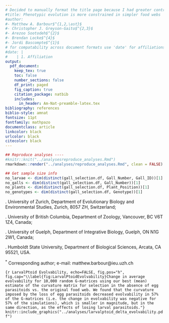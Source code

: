 ```yaml
---
# Decided to manually format the title page because I had greater control. Note that you should use put this info in the YAML header for compatability across document formats (e.g. html)
#title: Phenotypic evolution is more constrained in simpler food webs
#author: 
#- Matthew A. Barbour$^{1,2,\ast}$ 
#- Christopher J. Greyson-Gaito$^{2,3}$ 
#- Arezoo Sootodeh$^{2}$ 
#- Brendan Locke$^{4}$ 
#- Jordi Bascompte$^{1}$ 
# for compatability across document formats use 'date' for affiliations, as recommended by https://github.com/rstudio/bookdown/issues/348, with | to create new sections.
#date: | 
#    | 1. Affiliation
output:
  pdf_document:
    keep_tex: true
    toc: false
    number_sections: false
    df_print: paged
    fig_caption: true
    citation_package: natbib
    includes:  
      in_header: Am-Nat-preamble-latex.tex
bibliography: references
biblio-style: amnat
fontsize: 11pt
fontfamily: mathpazo
documentclass: article
linkcolor: black
urlcolor: black
citecolor: black
---
```


```r
## Reproduce analyses ----
#knitr::knit("../analysesreproduce_analyses.Rmd") 
rmarkdown::render("../analyses/reproduce_analyses.Rmd", clean = FALSE)

## Get sample size info
no_larvae <- dim(distinct(gall_selection.df, Gall_Number, Gall_ID))[1]
no_galls <- dim(distinct(gall_selection.df, Gall_Number))[1]
no_plants <- dim(distinct(gall_selection.df, Plant_Position))[1]
no_genotypes <- dim(distinct(gall_selection.df, Genotype))[1]
```

<!-- Begin title page formatting -->

\vspace*{0.1cm} 
\begin{center} \LARGE Supplementary Material: \\
Loss of consumers constrains phenotypic evolution in the resulting food web \end{center}

\bigskip

\begin{center} \large Matthew A. Barbour$^{1,2,\ast}$, Christopher J. Greyson-Gaito$^{2,3}$, Arezoo Sootodeh$^{2}$, Brendan Locke$^{4}$, Jordi Bascompte$^{1}$ \normalsize \end{center}

\bigskip

\noindent 1. University of Zurich, Department of Evolutionary Biology and Environmental Studies, Zurich, 8057 ZH, Switzerland;

\noindent 2. University of British Columbia, Department of Zoology, Vancouver, BC V6T 1Z4, Canada; 

\noindent 3. University of Guelph, Department of Integrative Biology, Guelph, ON N1G 2W1, Canada;

\noindent 4. Humboldt State University, Department of Biological Sciences, Arcata, CA 95521, USA.

$^\ast$ Corresponding author; e-mail: matthew.barbour@ieu.uzh.ch

<!-- End title page formatting -->

\linenumbers{}
\modulolinenumbers[3]

<!-- For Appendix figures and tables 
http://bytesizebio.net/2013/03/11/adding-supplementary-tables-and-figures-in-latex/
-->

\newcommand{\beginsupplement}{%
        \setcounter{table}{0}
        \renewcommand{\thetable}{S\arabic{table}}%
        \setcounter{figure}{0}
        \renewcommand{\thefigure}{S\arabic{figure}}%
     }

\newpage

\beginsupplement <!-- start numbering for supplementary material -->


\begin{table}[h]
\caption{Standardized selection gradients acting on egg parasitoids (\textit{Platygaster} sp.)}
\label{Table:ExtendedGradients}
\centering
\begin{tabular}{lc}
\\ 
\hline
\textbf{Selection gradient} & \textbf{Contrast = Original - Removal}  \\ 
\hline
$\beta_{\text{Diam}}$ & 

`r round(filter(tidy_eggegg_grads, type=="Diff", term=="sc.Diam")$mean,2)` [
`r round(filter(tidy_eggegg_grads, type=="Diff", term=="sc.Diam")$conf.low,2)`,
`r round(filter(tidy_eggegg_grads, type=="Diff", term=="sc.Diam")$conf.high,2)`] \\

$\beta_{\text{Clutch}}$ & 

`r round(filter(tidy_eggegg_grads, type=="Diff", term=="sc.log.Clutch")$mean,2)` [
`r round(filter(tidy_eggegg_grads, type=="Diff", term=="sc.log.Clutch")$conf.low,2)`,
`r round(filter(tidy_eggegg_grads, type=="Diff", term=="sc.log.Clutch")$conf.high,2)`] \\

$\beta_{\text{Pref}}$ &

`r round(filter(tidy_eggegg_grads, type=="Diff", term=="sc.sqrt.Pref")$mean,2)` [
`r round(filter(tidy_eggegg_grads, type=="Diff", term=="sc.sqrt.Pref")$conf.low,2)`,
`r round(filter(tidy_eggegg_grads, type=="Diff", term=="sc.sqrt.Pref")$conf.high,2)`] \\

$\gamma_{\text{Diam:Diam}}$ &

`r round(filter(tidy_eggegg_grads, type=="Diff", term=="I(sc.Diam^2)")$mean,2)` [
`r round(filter(tidy_eggegg_grads, type=="Diff", term=="I(sc.Diam^2)")$conf.low,2)`,
`r round(filter(tidy_eggegg_grads, type=="Diff", term=="I(sc.Diam^2)")$conf.high,2)`] \\

$\gamma_{\text{Clutch:Clutch}}$ & 

`r round(filter(tidy_eggegg_grads, type=="Diff", term=="I(sc.log.Clutch^2)")$mean,2)` [
`r round(filter(tidy_eggegg_grads, type=="Diff", term=="I(sc.log.Clutch^2)")$conf.low,2)`,
`r round(filter(tidy_eggegg_grads, type=="Diff", term=="I(sc.log.Clutch^2)")$conf.high,2)`] \\

$\gamma_{\text{Pref:Pref}}$ & 

\textbf{
`r round(filter(tidy_eggegg_grads, type=="Diff", term=="I(sc.sqrt.Pref^2)")$mean,2)` [
`r round(filter(tidy_eggegg_grads, type=="Diff", term=="I(sc.sqrt.Pref^2)")$conf.low,2)`,
`r round(filter(tidy_eggegg_grads, type=="Diff", term=="I(sc.sqrt.Pref^2)")$conf.high,2)`] }\\

$\gamma_{\text{Diam:Clutch}}$ & 

`r round(filter(tidy_eggegg_grads, type=="Diff", term=="sc.Diam:sc.log.Clutch")$mean,2)` [
`r round(filter(tidy_eggegg_grads, type=="Diff", term=="sc.Diam:sc.log.Clutch")$conf.low,2)`,
`r round(filter(tidy_eggegg_grads, type=="Diff", term=="sc.Diam:sc.log.Clutch")$conf.high,2)`] \\

$\gamma_{\text{Diam:Pref}}$ & 

`r round(filter(tidy_eggegg_grads, type=="Diff", term=="sc.Diam:sc.sqrt.Pref")$mean,2)` [
`r round(filter(tidy_eggegg_grads, type=="Diff", term=="sc.Diam:sc.sqrt.Pref")$conf.low,2)`,
`r round(filter(tidy_eggegg_grads, type=="Diff", term=="sc.Diam:sc.sqrt.Pref")$conf.high,2)`] \\

$\gamma_{\text{Clutch:Pref}}$ & 

`r round(filter(tidy_eggegg_grads, type=="Diff", term=="sc.log.Clutch:sc.sqrt.Pref")$mean,2)` [
`r round(filter(tidy_eggegg_grads, type=="Diff", term=="sc.log.Clutch:sc.sqrt.Pref")$conf.low,2)`,
`r round(filter(tidy_eggegg_grads, type=="Diff", term=="sc.log.Clutch:sc.sqrt.Pref")$conf.high,2)`] \\ 
\hline
\end{tabular}
\bigskip{}
\\
{\footnotesize Note: Values in brackets represent 95\% confidence intervals. Bold values indicate that the 95\% CI does not overlap zero. $\beta_{\text{Diam}}$ has been adjusted for bias.}
\end{table}

\newpage

\begin{table}[h]
\caption{Standardized selection gradients imposed by larval parasitoids on gall midges in the original food web. This gives insight to selection acting on gall midges in the absence of the dominant egg parasitoid.}
\label{Table:LarvalGradients}
\centering
\begin{tabular}{lc}
\\ 
\hline
\textbf{Selection gradient} & \textbf{Larval Parasitoids} \\ % & \textbf{Original} 
\hline
$\beta_{\text{Diam}}$ & 
%\textbf{
%`r round(filter(tidy_foodweb_grads, type=="Original", term=="sc.Diam")$mean,2)` [
%`r round(filter(tidy_foodweb_grads, type=="Original", term=="sc.Diam")$conf.low,2)`,
%`r round(filter(tidy_foodweb_grads, type=="Original", term=="sc.Diam")$conf.high,2)`] } & 
\textbf{
`r round(filter(tidy_egglarval_grads, type=="Original", term=="sc.Diam")$mean,2)` [
`r round(filter(tidy_egglarval_grads, type=="Original", term=="sc.Diam")$conf.low,2)`,
`r round(filter(tidy_egglarval_grads, type=="Original", term=="sc.Diam")$conf.high,2)`] } \\

$\beta_{\text{Clutch}}$ & 
%`r round(filter(tidy_foodweb_grads, type=="Original", term=="sc.log.Clutch")$mean,2)` [
%`r round(filter(tidy_foodweb_grads, type=="Original", term=="sc.log.Clutch")$conf.low,2)`,
%`r round(filter(tidy_foodweb_grads, type=="Original", term=="sc.log.Clutch")$conf.high,2)`] & 
\textbf{
`r round(filter(tidy_egglarval_grads, type=="Original", term=="sc.log.Clutch")$mean,2)` [
`r round(filter(tidy_egglarval_grads, type=="Original", term=="sc.log.Clutch")$conf.low,2)`,
`r round(filter(tidy_egglarval_grads, type=="Original", term=="sc.log.Clutch")$conf.high,2)`] }\\

$\beta_{\text{Pref}}$ &
%`r round(filter(tidy_foodweb_grads, type=="Original", term=="sc.sqrt.Pref")$mean,2)` [
%`r round(filter(tidy_foodweb_grads, type=="Original", term=="sc.sqrt.Pref")$conf.low,2)`,
%`r round(filter(tidy_foodweb_grads, type=="Original", term=="sc.sqrt.Pref")$conf.high,2)`] & 
\textbf{
`r round(filter(tidy_egglarval_grads, type=="Original", term=="sc.sqrt.Pref")$mean,2)` [
`r round(filter(tidy_egglarval_grads, type=="Original", term=="sc.sqrt.Pref")$conf.low,2)`,
`r round(filter(tidy_egglarval_grads, type=="Original", term=="sc.sqrt.Pref")$conf.high,2)`] } \\

$\gamma_{\text{Diam:Diam}}$ &
%`r round(filter(tidy_foodweb_grads, type=="Original", term=="I(sc.Diam^2)")$mean,2)` [
%`r round(filter(tidy_foodweb_grads, type=="Original", term=="I(sc.Diam^2)")$conf.low,2)`,
%`r round(filter(tidy_foodweb_grads, type=="Original", term=="I(sc.Diam^2)")$conf.high,2)`] & 

`r round(filter(tidy_egglarval_grads, type=="Original", term=="I(sc.Diam^2)")$mean,2)` [
`r round(filter(tidy_egglarval_grads, type=="Original", term=="I(sc.Diam^2)")$conf.low,2)`,
`r round(filter(tidy_egglarval_grads, type=="Original", term=="I(sc.Diam^2)")$conf.high,2)`]  \\

$\gamma_{\text{Clutch:Clutch}}$ & 
%`r round(filter(tidy_foodweb_grads, type=="Original", term=="I(sc.log.Clutch^2)")$mean,2)` [
%`r round(filter(tidy_foodweb_grads, type=="Original", term=="I(sc.log.Clutch^2)")$conf.low,2)`,
%`r round(filter(tidy_foodweb_grads, type=="Original", term=="I(sc.log.Clutch^2)")$conf.high,2)`] & 

`r round(filter(tidy_egglarval_grads, type=="Original", term=="I(sc.log.Clutch^2)")$mean,2)` [
`r round(filter(tidy_egglarval_grads, type=="Original", term=="I(sc.log.Clutch^2)")$conf.low,2)`,
`r round(filter(tidy_egglarval_grads, type=="Original", term=="I(sc.log.Clutch^2)")$conf.high,2)`] \\

$\gamma_{\text{Pref:Pref}}$ & 
%\textbf{
%`r round(filter(tidy_foodweb_grads, type=="Original", term=="I(sc.sqrt.Pref^2)")$mean,2)` [
%`r round(filter(tidy_foodweb_grads, type=="Original", term=="I(sc.sqrt.Pref^2)")$conf.low,2)`,
%`r round(filter(tidy_foodweb_grads, type=="Original", term=="I(sc.sqrt.Pref^2)")$conf.high,2)`] }& 

`r round(filter(tidy_egglarval_grads, type=="Original", term=="I(sc.sqrt.Pref^2)")$mean,2)` [
`r round(filter(tidy_egglarval_grads, type=="Original", term=="I(sc.sqrt.Pref^2)")$conf.low,2)`,
`r round(filter(tidy_egglarval_grads, type=="Original", term=="I(sc.sqrt.Pref^2)")$conf.high,2)`] \\

$\gamma_{\text{Diam:Clutch}}$ & 
%`r round(filter(tidy_foodweb_grads, type=="Original", term=="sc.Diam:sc.log.Clutch")$mean,2)` [
%`r round(filter(tidy_foodweb_grads, type=="Original", term=="sc.Diam:sc.log.Clutch")$conf.low,2)`,
%`r round(filter(tidy_foodweb_grads, type=="Original", term=="sc.Diam:sc.log.Clutch")$conf.high,2)`] & 

`r round(filter(tidy_egglarval_grads, type=="Original", term=="sc.Diam:sc.log.Clutch")$mean,2)` [
`r round(filter(tidy_egglarval_grads, type=="Original", term=="sc.Diam:sc.log.Clutch")$conf.low,2)`,
`r round(filter(tidy_egglarval_grads, type=="Original", term=="sc.Diam:sc.log.Clutch")$conf.high,2)`]  \\

$\gamma_{\text{Diam:Pref}}$ & 
%`r round(filter(tidy_foodweb_grads, type=="Original", term=="sc.Diam:sc.sqrt.Pref")$mean,2)` [
%`r round(filter(tidy_foodweb_grads, type=="Original", term=="sc.Diam:sc.sqrt.Pref")$conf.low,2)`,
%`r round(filter(tidy_foodweb_grads, type=="Original", term=="sc.Diam:sc.sqrt.Pref")$conf.high,2)`] & 

`r round(filter(tidy_egglarval_grads, type=="Original", term=="sc.Diam:sc.sqrt.Pref")$mean,2)` [
`r round(filter(tidy_egglarval_grads, type=="Original", term=="sc.Diam:sc.sqrt.Pref")$conf.low,2)`,
`r round(filter(tidy_egglarval_grads, type=="Original", term=="sc.Diam:sc.sqrt.Pref")$conf.high,2)`]  \\

$\gamma_{\text{Clutch:Pref}}$ & 
%`r round(filter(tidy_foodweb_grads, type=="Original", term=="sc.log.Clutch:sc.sqrt.Pref")$mean,2)` [
%`r round(filter(tidy_foodweb_grads, type=="Original", term=="sc.log.Clutch:sc.sqrt.Pref")$conf.low,2)`,
%`r round(filter(tidy_foodweb_grads, type=="Original", term=="sc.log.Clutch:sc.sqrt.Pref")$conf.high,2)`] & 

`r round(filter(tidy_egglarval_grads, type=="Original", term=="sc.log.Clutch:sc.sqrt.Pref")$mean,2)` [
`r round(filter(tidy_egglarval_grads, type=="Original", term=="sc.log.Clutch:sc.sqrt.Pref")$conf.low,2)`,
`r round(filter(tidy_egglarval_grads, type=="Original", term=="sc.log.Clutch:sc.sqrt.Pref")$conf.high,2)`]  \\ 
\hline
\end{tabular}
\bigskip{}
\\
{\footnotesize Note: Values in brackets represent 95\% confidence intervals. Bold values indicate that the 95\% CI does not overlap zero. $\beta_{\text{Diam}}$ has been adjusted for bias.}
\end{table}

\newpage

```{r LarvalPtoid Evolvability, echo=FALSE, fig.pos="h", fig.cap="\\label{fig:LarvalPtoidEvolvability}Change in average evolvability for 10,000 random G-matrices using our best (mean) estimate of the curvature matrix for selection in the absence of egg parasitoids vs. the original food web. We found that the curvature imposed by the loss of egg parasitoids decreased evolvability in 57% of the G-matrices (i.e. the change in evolvability was negative for 57% of the simulations), which is smaller in magnitude, but in the same direction, as the effects of losing larval parasitoids."}
knitr::include_graphics("../analyses/larvalptoid_delta_evolvability.pdf")
```
